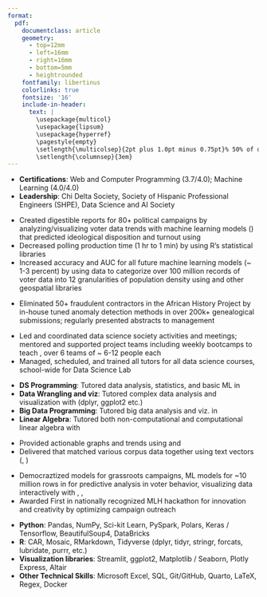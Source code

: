 ```yaml
---
format: 
  pdf: 
    documentclass: article
    geometry:
      - top=12mm
      - left=16mm
      - right=16mm
      - bottom=5mm
      - heightrounded
    fontfamily: libertinus
    colorlinks: true
    fontsize: '16'
    include-in-header: 
      text: |
        \usepackage{multicol}
        \usepackage{lipsum}
        \usepackage{hyperref}
        \pagestyle{empty}
        \setlength{\multicolsep}{2pt plus 1.0pt minus 0.75pt}% 50% of original values
        \setlength{\columnsep}{3em}
---
```

<!-- TITLE -->
\begin{center}
{\fontsize{35}{50}\selectfont \textbf{Alan J Averett}}
\end{center}

<!-- CONTACT INFO -->
\begin{center} 832.856.4666 | ajaverett0@gmail.com | linkedin.com/in/ajaverett | ajaverett.github.io
\end{center}
\vspace{12pt}

<!-- EDUCATION: 1ST BULLET -->
\begin{large}
  {\bf EDUCATION}
  \vspace{3pt}
  \hrule
  \begin{multicols}{2}
    \begin{flushleft}{\bf Brigham Young University- Idaho}\end{flushleft}
    \begin{flushright}Rexburg, ID\end{flushright}
  \end{multicols}
  \vspace{-0.17cm}
  \begin{multicols}{2}
    \begin{flushleft}B.Sc. Data Science, Statistics; \textit{Major GPA: 3.8/4.0} \end{flushleft}
    \begin{flushright} Apr 2020 - Dec 2023\end{flushright}
  \end{multicols}
  \vspace{-0.25cm}
\end{large}
 * **Certifications**: Web and Computer Programming (3.7/4.0); Machine Learning (4.0/4.0)
 * **Leadership**: Chi Delta Society, Society of Hispanic Professional Engineers (SHPE), Data Science and AI Society

\vspace{0.2cm}


\vspace{7pt}

<!-- EXPERIENCE : 1ST BULLET-->
\begin{large}{\bf EXPERIENCE}
\vspace{3pt}
\hrule
  \begin{multicols}{2}
    \begin{flushleft}{\bf \href{https://wpaintel.com/about/}{WPA Intelligence}}\end{flushleft}
    \begin{flushright}Washington D.C.\end{flushright}
  \end{multicols}
  \vspace{-0.17cm}
  \begin{multicols}{2}
    \begin{flushleft}\textit{Machine Learning Intern}\end{flushleft}
    \begin{flushright}Jul 2022 - Nov 2022\end{flushright}
  \end{multicols}
\end{large}
\vspace{-0.16cm}
* Created digestible reports for 80+ political campaigns by analyzing/visualizing voter data trends with machine learning models (\textbf{\textit{various tree ensemble algorithms}}) that predicted ideological disposition and turnout using \textbf{\textit{R's tidyverse}}
* Decreased polling production time (1 hr to 1 min) by \textbf{\textit{automating sampling methodologies}} using R's statistical libraries
* Increased accuracy and AUC for all future machine learning models (~ 1-3 percent) by using \textbf{\textit{GIS}} data to categorize over 100 million records of voter data into 12 granularities of population density using \textbf{\textit{R's sf}} and other geospatial libraries

\vspace{7pt}

\begin{large}
  \begin{multicols}{2}
    \begin{flushleft}{\bf \href{https://www.familysearch.org/help/oral-history/getting-started}{FamilySearch}}\end{flushleft}
    \begin{flushright}Salt Lake City, UT\end{flushright}
  \end{multicols}
  \vspace{-0.17cm}
  \begin{multicols}{2}
    \begin{flushleft}\textit{Statistician}\end
    {flushleft}\begin{flushright}Sep 2023 - Present\end
    {flushright}
  \end{multicols}
\end{large}
\vspace{-0.16cm}

* Eliminated 50+ fraudulent contractors in the African History Project by \textbf{\textit{developing and automating}} in-house tuned anomaly detection methods in \textbf{\textit{Python}} over 200k+ genealogical submissions; regularly presented abstracts to management



\vspace{7pt}

<!-- EXPERIENCE : 2ND BULLET -->
\begin{large}
  \begin{multicols}{2}
    \begin{flushleft}{\bf \href{https://byuidatascience.github.io/lab/}{Mathematics Department BYU-Idaho}}\end{flushleft}
    \begin{flushright}Rexburg, ID\end{flushright}
  \end{multicols}
  \vspace{-0.17cm}
  \begin{multicols}{2}
    \begin{flushleft}\textit{Data Science Society President, Chief Lab Manager}\end{flushleft}
    \begin{flushright}Mar 2023 - Sep 2023\end{flushright}
  \end{multicols}
\end{large}
\vspace{-0.16cm}
* Led and coordinated data science society activities and meetings; mentored and supported project teams including weekly bootcamps to teach \textbf{\textit{data analysis/statistics and ML hyper parameter tuning}}, over 6 teams of ~ 6-12 people each
* Managed, scheduled, and trained all tutors for all data science courses, school-wide for Data Science Lab \textbf{\textit{(R and Python)}}

\vspace{6pt}

\begin{large}
  \vspace{-0.17cm}
  \begin{multicols}{2}
    \begin{flushleft}\textit{Teacher's Assistant}\end{flushleft}
    \begin{flushright}May 2022 - Present\end{flushright}
  \end{multicols}
\end{large}
\vspace{-0.16cm}
* **DS Programming**: Tutored data analysis, statistics, and basic ML in \textbf{\textit{Python (Pandas, NumPy, Sci-kit Learn)}}
* **Data Wrangling and viz**: Tutored complex data analysis and visualization with \textbf{\textit{R tidyverse}} (dplyr, ggplot2 etc.)
* **Big Data Programming**: Tutored big data analysis and viz. in \textbf{\textit{DataBricks (PySpark, AutoML, Polars, Plotly, etc.)}}
* **Linear Algebra**: Tutored both non-computational and computational linear algebra with \textbf{\textit{Python's NumPy and SymPy}}

\vspace{7pt}

\begin{large}
  {\bf CONSULTING}
  \vspace{3pt}
  \hrule
  \begin{multicols}{2}
    \begin{flushleft}{\bf \href{https://mbmsubmissions.blogspot.com/2019/10/}{Baltimore Mission (Spanish Outreach)}}\end{flushleft}
    \begin{flushright}Baltimore, MD\end{flushright}
  \end{multicols}
  \vspace{-0.17cm}
  \begin{multicols}{2}
    \begin{flushleft}\textit{Technology Consultant and Regional Manager}\end
    {flushleft}\begin{flushright}Mar 2019 - Feb 2020\end
    {flushright}
  \end{multicols}
\end{large}
\vspace{-0.16cm}

\vspace{7pt}

\begin{large}
  \begin{multicols}{2}
    \begin{flushleft}{\bf \href{https://github.com/wilfordwoodruff}{Wilford Woodruff Papers}}\end{flushleft}
    \begin{flushright}Rexburg, ID\end{flushright}
  \end{multicols}
  \vspace{-0.17cm}
  \begin{multicols}{2}
    \begin{flushleft}\textit{Data Scientist}\end
    {flushleft}\begin{flushright}May 2023 - Dec 2023\end
    {flushright}
  \end{multicols}
\end{large}
\vspace{-0.16cm}
* Provided actionable graphs and trends using \textbf{\textit{time-series analysis}} and \textbf{\textit{NLP (sentiment analysis and textual clustering)}}
* Delivered \textbf{\textit{interactive web app in Streamlit}} that matched various corpus data together using text vectors (\textbf{\textit{NLTK}}, \textbf{\textit{sklearn}})

\vspace{7pt}
\begin{large}
  \begin{multicols}{2}
    \begin{flushleft}{\bf \href{http://ohioelect.us/}{Ohio Voter Data Consulting}}\end{flushleft}
    \begin{flushright}Rexburg, ID\end{flushright}
  \end{multicols}
  \vspace{-0.17cm}
  \begin{multicols}{2}
    \begin{flushleft}\textit{Founder, Data Scientist}\end
    {flushleft}\begin{flushright}Sep 2023 - Present\end
    {flushright}
  \end{multicols}
\end{large}
\vspace{-0.16cm}
* Democraztized \textbf{\textit{big data}} models for grassroots campaigns, \textbf{\textit{cloud computing}} ML models for ~10 million rows in \textbf{\textit{Python's sklearn}} for predictive analysis in voter behavior, visualizing data interactively with \textbf{\textit{R Shiny}}, \textbf{\textit{Plotly}}, \textbf{\textit{Quarto}}
* Awarded First in nationally recognized MLH hackathon for innovation and creativity by optimizing campaign outreach
 

\vspace{7pt}

<!-- SKILLS -->
\begin{large}{\bf SKILLS}
  \vspace{3pt}
  \hrule
\end{large}
\vspace{-0.16cm}
\vspace{6pt}
* **Python**: Pandas, NumPy, Sci-kit Learn, PySpark, Polars, Keras / Tensorflow, BeautifulSoup4, DataBricks
\vspace{2pt}
* **R**: CAR, Mosaic, RMarkdown, Tidyverse (dplyr, tidyr, stringr, forcats, lubridate, purrr, etc.) 
\vspace{2pt}
* **Visualization libraries**: Streamlit, ggplot2, Matplotlib / Seaborn, Plotly Express, Altair
\vspace{2pt}
* **Other Technical Skills**: Microsoft Excel, SQL, Git/GitHub, Quarto, LaTeX, Regex, Docker
\vspace{2pt}
